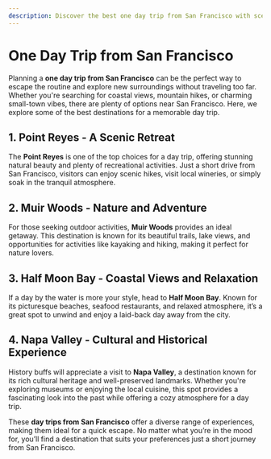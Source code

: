 ```yaml
---
description: Discover the best one day trip from San Francisco with scenic destinations, exciting activities, and top recommendations for a perfect getaway.
---
```


# One Day Trip from San Francisco

Planning a **one day trip from San Francisco** can be the perfect way to escape the routine and explore new surroundings without traveling too far. Whether you're searching for coastal views, mountain hikes, or charming small-town vibes, there are plenty of options near San Francisco. Here, we explore some of the best destinations for a memorable day trip.

## 1. Point Reyes - A Scenic Retreat

The **Point Reyes** is one of the top choices for a day trip, offering stunning natural beauty and plenty of recreational activities. Just a short drive from San Francisco, visitors can enjoy scenic hikes, visit local wineries, or simply soak in the tranquil atmosphere.

## 2. Muir Woods - Nature and Adventure

For those seeking outdoor activities, **Muir Woods** provides an ideal getaway. This destination is known for its beautiful trails, lake views, and opportunities for activities like kayaking and hiking, making it perfect for nature lovers.

## 3. Half Moon Bay - Coastal Views and Relaxation

If a day by the water is more your style, head to **Half Moon Bay**. Known for its picturesque beaches, seafood restaurants, and relaxed atmosphere, it’s a great spot to unwind and enjoy a laid-back day away from the city.

## 4. Napa Valley - Cultural and Historical Experience

History buffs will appreciate a visit to **Napa Valley**, a destination known for its rich cultural heritage and well-preserved landmarks. Whether you're exploring museums or enjoying the local cuisine, this spot provides a fascinating look into the past while offering a cozy atmosphere for a day trip.

These **day trips from San Francisco** offer a diverse range of experiences, making them ideal for a quick escape. No matter what you’re in the mood for, you’ll find a destination that suits your preferences just a short journey from San Francisco.
